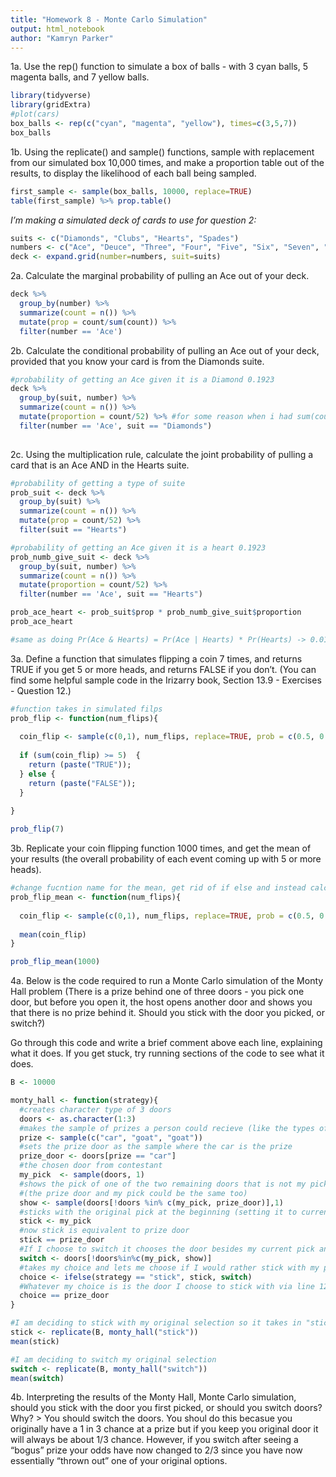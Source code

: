 ```yaml
---
title: "Homework 8 - Monte Carlo Simulation"
output: html_notebook
author: "Kamryn Parker"
---
```


1a. Use the rep() function to simulate a box of balls - with 3 cyan balls, 5 magenta balls, and 7 yellow balls.
```r
library(tidyverse)
library(gridExtra)
#plot(cars)
box_balls <- rep(c("cyan", "magenta", "yellow"), times=c(3,5,7))
box_balls
```

1b.  Using the replicate() and sample() functions, sample with replacement from our simulated box 10,000 times, and make a proportion table out of the results, to display the likelihood of each ball being sampled.
```r
first_sample <- sample(box_balls, 10000, replace=TRUE)
table(first_sample) %>% prop.table()
```

*I'm making a simulated deck of cards to use for question 2:*
```r
suits <- c("Diamonds", "Clubs", "Hearts", "Spades")
numbers <- c("Ace", "Deuce", "Three", "Four", "Five", "Six", "Seven", "Eight", "Nine", "Ten", "Jack", "Queen", "King")
deck <- expand.grid(number=numbers, suit=suits)
```

2a. Calculate the marginal probability of pulling an Ace out of your deck.
```r
deck %>%
  group_by(number) %>%
  summarize(count = n()) %>%
  mutate(prop = count/sum(count)) %>%
  filter(number == 'Ace')
```
2b. Calculate the conditional probability of pulling an Ace out of your deck, provided that you know your card is from the Diamonds suite.
```r
#probability of getting an Ace given it is a Diamond 0.1923
deck %>%
  group_by(suit, number) %>%
  summarize(count = n()) %>%
  mutate(proportion = count/52) %>% #for some reason when i had sum(count) with this proportion it was not working so I had to manually input 52
  filter(number == 'Ace', suit == "Diamonds")
  
```
2c. Using the multiplication rule, calculate the joint probability of pulling a card that is an Ace AND in the Hearts suite.
```r
#probability of getting a type of suite
prob_suit <- deck %>%
  group_by(suit) %>%
  summarize(count = n()) %>%
  mutate(prop = count/52) %>%
  filter(suit == "Hearts")

#probability of getting an Ace given it is a heart 0.1923
prob_numb_give_suit <- deck %>%
  group_by(suit, number) %>%
  summarize(count = n()) %>%
  mutate(proportion = count/52) %>%
  filter(number == 'Ace', suit == "Hearts")

prob_ace_heart <- prob_suit$prop * prob_numb_give_suit$proportion
prob_ace_heart

#same as doing Pr(Ace & Hearts) = Pr(Ace | Hearts) * Pr(Hearts) -> 0.01923 * 0.25 -> 0.004807629
```

3a. Define a function that simulates flipping a coin 7 times, and returns TRUE if you get 5 or more heads, and returns FALSE if you don't. (You can find some helpful sample code in the Irizarry book, Section 13.9 - Exercises - Question 12.)
```r
#function takes in simulated filps
prob_flip <- function(num_flips){
  
  coin_flip <- sample(c(0,1), num_flips, replace=TRUE, prob = c(0.5, 0.5))
  
  if (sum(coin_flip) >= 5)  {
    return (paste("TRUE"));
  } else {
    return (paste("FALSE"));
  }
  
}

prob_flip(7)
```

3b. Replicate your coin flipping function 1000 times, and get the mean of your results (the overall probability of each event coming up with 5 or more heads).
```r
#change fucntion name for the mean, get rid of if else and instead calculate mean of coin flips
prob_flip_mean <- function(num_flips){
  
  coin_flip <- sample(c(0,1), num_flips, replace=TRUE, prob = c(0.5, 0.5))
  
  mean(coin_flip)
}

prob_flip_mean(1000)
```

4a. Below is the code required to run a Monte Carlo simulation of the Monty Hall problem (There is a prize behind one of three doors - you pick one door, but before you open it, the host opens another door and shows you that there is no prize behind it. Should you stick with the door you picked, or switch?)

Go through this code and write a brief comment above each line, explaining what it does. If you get stuck, try running sections of the code to see what it does.
```r
B <- 10000

monty_hall <- function(strategy){
  #creates character type of 3 doors
  doors <- as.character(1:3)
  #makes the sample of prizes a person could recieve (like the types of marbels in a bag)
  prize <- sample(c("car", "goat", "goat"))
  #sets the prize door as the sample where the car is the prize
  prize_door <- doors[prize == "car"]
  #the chosen door from contestant
  my_pick  <- sample(doors, 1)
  #shows the pick of one of the two remaining doors that is not my pick nor the prize door
  #(the prize door and my pick could be the same too)
  show <- sample(doors[!doors %in% c(my_pick, prize_door)],1)
  #sticks with the original pick at the beginning (setting it to current pick)
  stick <- my_pick
  #now stick is equivalent to prize door
  stick == prize_door
  #If I choose to switch it chooses the door besides my current pick and the door previously shown
  switch <- doors[!doors%in%c(my_pick, show)]
  #takes my choice and lets me choose if I would rather stick with my prize or switch so if I choose "stick" then stick, else switch
  choice <- ifelse(strategy == "stick", stick, switch)
  #Whatever my choice is is the door I choose to stick with via line 121
  choice == prize_door
}

#I am deciding to stick with my original selection so it takes in "stick" as my strategy
stick <- replicate(B, monty_hall("stick"))
mean(stick)

#I am deciding to switch my original selection
switch <- replicate(B, monty_hall("switch"))
mean(switch)
```
4b. Interpreting the results of the Monty Hall, Monte Carlo simulation, should you stick with the door you first picked, or should you switch doors? Why?
>
You should switch the doors. You shoul do this becasue you originally have a 1 in 3 chance at a prize but if you keep you original door it will always be about 1/3 chance. However, if you switch after seeing a "bogus" prize your odds have now changed to 2/3 since you have now essentially "thrown out" one of your original options. 


>

